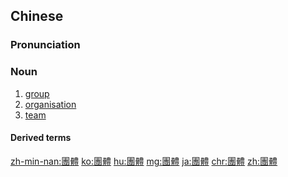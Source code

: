 {{also|团体|団体}}
==Chinese==
{{zh-forms|s=团体}}

===Pronunciation===
{{zh-pron
|m=tuántǐ
|c=tyun4 tai2
|h=pfs=thòn-thí
|mn=thoân-thé
|ma=Zh-tuánti.ogg
|cat=n
}}

===Noun===
{{zh-noun}}

# [[group]]
# [[organisation]]
# [[team]]

====Derived terms====
{{zh-der|倡導團體|利益團體|壓力團體}}

{{zh-cat|Intermediate}}

[[zh-min-nan:團體]]
[[ko:團體]]
[[hu:團體]]
[[mg:團體]]
[[ja:團體]]
[[chr:團體]]
[[zh:團體]]